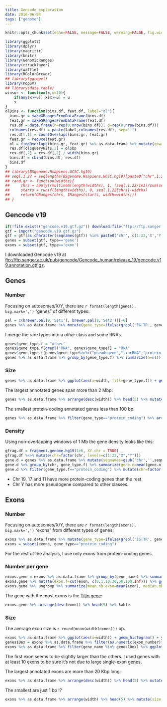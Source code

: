 ```yaml
---
title: Gencode exploration
date: 2016-06-04
tags: ["genome"]
---
```


```r
knitr::opts_chunk$set(echo=FALSE, message=FALSE, warning=FALSE, fig.width=8)
```

```r
library(ggplot2)
library(dplyr)
library(magrittr)
library(knitr)
library(GenomicRanges)
library(rtracklayer)
library(waffle)
library(RColorBrewer)
## library(ggrepel)
library(PopSV)
## library(data.table)
winsor <- function(x,u=10){
    if(any(x>=u)) x[x>=u] = u
    x
}
olBins <- function(bins.df, feat.df, label="ol"){
  bins.gr = makeGRangesFromDataFrame(bins.df)
  feat.gr = makeGRangesFromDataFrame(feat.df)
  res.df = data.frame(n=rep(0,nrow(bins.df)), d=rep(0,nrow(bins.df)))
  colnames(res.df) = paste(label,colnames(res.df), sep=".")
  res.df[,1] = countOverlaps(bins.gr, feat.gr)
  feat.gr = reduce(feat.gr)
  ol = findOverlaps(bins.gr, feat.gr) %>% as.data.frame %>% mutate(qsw=width(pintersect(bins.gr[queryHits], feat.gr[subjectHits]))) %>% group_by(queryHits) %>% summarize(bp=sum(qsw))
  res.df[ol$queryHits,2] = ol$bp
  res.df[,2] = res.df[,2] / width(bins.gr)
  bins.df = cbind(bins.df, res.df)
  bins.df
}
## library(BSgenome.Hsapiens.UCSC.hg19)
## seql.1.22 = seqlengths(BSgenome.Hsapiens.UCSC.hg19)[paste0("chr",1:22)]
## rand.gr <- function(widths){
##     chrs = apply(rmultinom(length(widths), 1, (seql.1.22/1e3)/sum(seql.1.22/1e3)),2,function(e)which(e==1))
##     starts = runif(length(widths), 0, seql.1.22[chrs]-widths)
##     return(GRanges(chrs, IRanges(starts, width=widths)))
## }
```

## Gencode v19

```r
if(!file.exists("gencode.v19.gtf.gz")) download.file("ftp://ftp.sanger.ac.uk/pub/gencode/Gencode_human/release_19/gencode.v19.annotation.gtf.gz", "gencode.v19.gtf.gz")
gtf = import("gencode.v19.gtf.gz")
gtf = gtf[as.character(seqnames(gtf)) %in% paste0('chr', c(1:22,'X','Y'))]
genes = subset(gtf, type=='gene')
exons = subset(gtf, type=='exon')
```

I downloaded Gencode v19 at [ftp://ftp.sanger.ac.uk/pub/gencode/Gencode_human/release_19/gencode.v19.annotation.gtf.gz](ftp://ftp.sanger.ac.uk/pub/gencode/Gencode_human/release_19/gencode.v19.annotation.gtf.gz).

## Genes

### Number

Focusing on autosomes/X/Y, there are `r format(length(genes), big.mark=',')` "genes" of different types:

```r
pal = c(brewer.pal(9,'Set1'), brewer.pal(8,'Set2'))[-6]
genes %>% as.data.frame %>% mutate(gene_type=ifelse(grepl('IG|TR', gene_type), 'IG/TR', gene_type)) %>% group_by(gene_type) %>% summarize(vals=ceiling(n()/100)) %>% dplyr::rename(names=gene_type) %>% arrange(desc(vals)) %>% as.data.frame %>% waffle(colors=pal[1:15], legend_pos='bottom', rows=15, xlab='1 sq = 100 genes')
```

I merge the rare types into a *other* class and some RNAs.

```r
genes$gene_type.f = "other"
genes$gene_type.f[grepl("RNA", genes$gene_type)] = "RNA"
genes$gene_type.f[genes$gene_type%in%c("pseudogene","lincRNA","protein_coding","miRNA")] = genes$gene_type[genes$gene_type%in%c("pseudogene","lincRNA","protein_coding","miRNA")]
genes %>% as.data.frame %>% group_by(gene_type.f) %>% summarize(n=n()) %>% arrange(desc(n)) %>% kable
```

### Size

```r
genes %>% as.data.frame %>% ggplot(aes(x=width, fill=gene_type.f)) + geom_histogram() + ylab("number of genes") + xlab("gene length (bp)") + theme_bw() + scale_x_log10(breaks=10^(1:6)) + scale_fill_brewer(palette="Set1") + theme(legend.position=c(.99,.99), legend.justification=c(1,1), legend.title=element_blank())
```

The largest annotated genes span more than 2 Mbp:

```r
genes %>% as.data.frame %>% arrange(desc(width)) %>% head(5) %>% mutate(size.Mbp=(width)/1e6) %>% select(seqnames, gene_name, gene_type, size.Mbp) %>% kable
```

The smallest protein-coding annotated genes less than 100 bp:

```r
genes %>% as.data.frame %>% filter(gene_type=="protein_coding") %>% arrange(width) %>% head(5) %>% mutate(size.bp=width) %>% select(seqnames, gene_name, gene_type, size.bp) %>% kable
```

### Density

Using non-overlapping windows of 1 Mb the gene density looks like this:

```r
gfrag.df = fragment.genome.hg19(1e6, XY.chr = TRUE)
gfrag.df %<>% mutate(chr=factor(chr, levels=c(1:22,"X","Y")))
gene.d = genes %>% as.data.frame %>% mutate(seqnames=gsub('chr','',seqnames)) %>% group_by(gene_type.f) %>% do(olBins(gfrag.df, ., "gene"))
gene.d %>% group_by(chr, gene_type.f) %>% summarize(gene.n=mean(gene.n)) %>% ggplot(aes(x=chr, y=gene.n, colour=gene_type.f, group=gene_type.f)) + geom_point() + geom_line() + theme_bw() + ylab("average number of genes per Mb") + scale_colour_brewer(palette="Set1") + theme(legend.position=c(.01,.99), legend.justification=c(0,1), legend.title=element_blank()) + xlab('chromosome')
gene.d %>% filter(gene_type.f=="protein_coding") %>% mutate(chr=factor(chr, levels=rev(levels(chr)))) %>% ggplot(aes(x=start, y=chr)) + geom_tile(aes(fill=gene.n)) + theme_bw() + xlab("position") + geom_tile(fill="yellow", aes(alpha=gene.n==0)) + scale_alpha_manual(values=c(0,1), name="", labels=c('','gene desert')) + scale_fill_gradient(name="genes\nper Mb") + theme(legend.position=c(.99,.01), legend.justification=c(1,0)) + ggtitle("Protein-coding genes")
```

- Chr 19, 17 and 11 have more protein-coding genes than the rest.
- Chr Y has more pseudogene compared to other classes.

## Exons

### Number

Focusing on autosomes/X/Y, there are `r format(length(exons), big.mark=',')` "exons" from different types of genes:

```r
exons %>% as.data.frame %>% mutate(gene_type=ifelse(grepl('IG|TR', gene_type), 'IG/TR', gene_type)) %>% group_by(gene_type) %>% summarize(vals=ceiling(n()/1000)) %>% dplyr::rename(names=gene_type) %>% arrange(desc(vals)) %>% as.data.frame %>% waffle(colors=pal[1:15], legend_pos='bottom', rows=20, xlab='1 sq = 1,000 exons')
exons = subset(exons, gene_type=="protein_coding")
```

For the rest of the analysis, I use only exons from protein-coding genes.

### Number per gene

```r
exons.gene = exons %>% as.data.frame %>% group_by(gene_name) %>% summarize(exon=n())
exons.gene %>% mutate(exon.f=cut(exon, c(0,1,10,30,50,100,Inf))) %>% ggplot(aes(x=exon.f)) + geom_bar() + xlab('number of exons in gene') + ylab('number of genes') + theme_bw()
exons.gene %>% ungroup %>% summarize(mean.nb.exon=mean(exon), median.nb.exon=median(exon), max.nb.exon=max(exon)) %>% kable(digits=1)
```

The gene with the most exons is the [Titin gene](http://www.genecards.org/cgi-bin/carddisp.pl?gene=TTN):

```r
exons.gene %>% arrange(desc(exon)) %>% head(5) %>% kable
```

### Size

The average exon size is `r round(mean(width(exons)))` bp. 

```r
exons %>% as.data.frame %>% ggplot(aes(x=width)) + geom_histogram() + ylab("number of exons") + xlab("exon length (bp)") + theme_bw() + scale_x_log10(breaks=c(1,10,100,1000,1e4))
genes10ex = exons %>% as.data.frame %>% filter(as.numeric(exon_number)>10) %>% .$gene_name %>% unique
exons %>% as.data.frame %>% filter(gene_name %in% genes10ex) %>% ggplot(aes(x=factor(winsor(as.numeric(exon_number), 10)), y=winsor(width, 1000))) + geom_violin() + geom_boxplot(alpha=0) + xlab("exon order") + ylab("exon length (bp)") + theme_bw() + scale_y_continuous(breaks=seq(0,1000,200), labels=c(seq(0,800,200), ">1000")) + scale_x_discrete(breaks=1:10, labels=c(1:9, "10+"))
```

The first exon seems to be slightly larger than the others. I used genes with at least 10 exons to be sure it's not due to large single-exon genes.

The largest annotated exons are more than 20 Kbp long:

```r
exons %>% as.data.frame %>% arrange(desc(width)) %>% head(5) %>% mutate(size.kb=(width)/1e3) %>% select(seqnames, gene_name, size.kb) %>% kable(digits=2)
```

The smallest are just 1 bp !?

```r
exons %>% as.data.frame %>% arrange(width) %>% head(5) %>% mutate(size.bp=width) %>% select(seqnames, gene_name, size.bp) %>% kable(digits=2)
```
